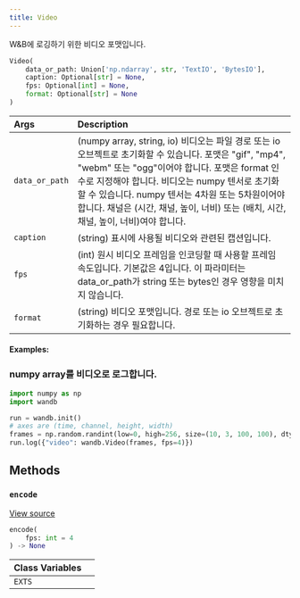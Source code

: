 ```yaml
---
title: Video
---
```


<Card title="View the source code" href="https://www.github.com/wandb/wandb/tree/637bddf198525810add5804059001b1b319d6ad1/wandb/sdk/data_types/video.py#L49-L251" icon="github"/>

W&B에 로깅하기 위한 비디오 포맷입니다.

```python
Video(
    data_or_path: Union['np.ndarray', str, 'TextIO', 'BytesIO'],
    caption: Optional[str] = None,
    fps: Optional[int] = None,
    format: Optional[str] = None
)
```

| Args | Description |
| :--- | :--- |
|  `data_or_path` | (numpy array, string, io) 비디오는 파일 경로 또는 io 오브젝트로 초기화할 수 있습니다. 포맷은 "gif", "mp4", "webm" 또는 "ogg"이어야 합니다. 포맷은 format 인수로 지정해야 합니다. 비디오는 numpy 텐서로 초기화할 수 있습니다. numpy 텐서는 4차원 또는 5차원이어야 합니다. 채널은 (시간, 채널, 높이, 너비) 또는 (배치, 시간, 채널, 높이, 너비)여야 합니다. |
|  `caption` | (string) 표시에 사용될 비디오와 관련된 캡션입니다. |
|  `fps` | (int) 원시 비디오 프레임을 인코딩할 때 사용할 프레임 속도입니다. 기본값은 4입니다. 이 파라미터는 data_or_path가 string 또는 bytes인 경우 영향을 미치지 않습니다. |
|  `format` | (string) 비디오 포맷입니다. 경로 또는 io 오브젝트로 초기화하는 경우 필요합니다. |

#### Examples:

### numpy array를 비디오로 로그합니다.

```python
import numpy as np
import wandb

run = wandb.init()
# axes are (time, channel, height, width)
frames = np.random.randint(low=0, high=256, size=(10, 3, 100, 100), dtype=np.uint8)
run.log({"video": wandb.Video(frames, fps=4)})
```

## Methods

### `encode`

[View source](https://www.github.com/wandb/wandb/tree/637bddf198525810add5804059001b1b319d6ad1/wandb/sdk/data_types/video.py#L140-L179)

```python
encode(
    fps: int = 4
) -> None
```

| Class Variables |  |
| :--- | :--- |
|  `EXTS`<a id="EXTS"></a> |   |
